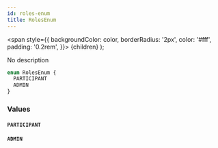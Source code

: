 ```yaml
---
id: roles-enum
title: RolesEnum
---
```


<span
style={{
      backgroundColor: color,
      borderRadius: '2px',
      color: '#fff',
      padding: '0.2rem',
    }}>
{children}
</span>
);

No description

```graphql
enum RolesEnum {
  PARTICIPANT
  ADMIN
}
```

### Values

#### `PARTICIPANT`

#### `ADMIN`
